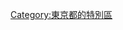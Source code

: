 {{東京都區部行政區劃分類導航|}}
{{catmore}}
{{Commonscat|Chuo, Tokyo}}

{{DEFAULTSORT:Chuo}}
[[Category:東京都的特別區|Category:東京都的特別區]]